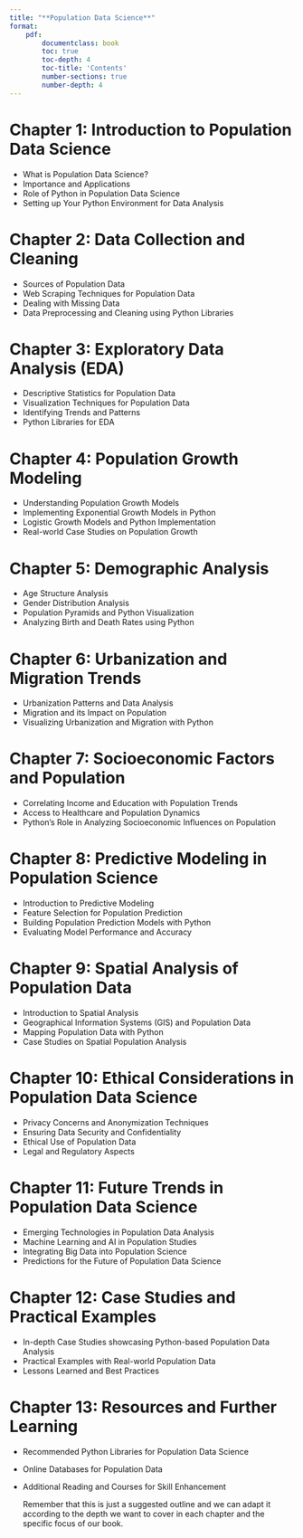 ```yaml
---
title: "**Population Data Science**"
format: 
    pdf:
        documentclass: book
        toc: true
        toc-depth: 4
        toc-title: 'Contents'
        number-sections: true
        number-depth: 4
---
```


# **Chapter 1: Introduction to Population Data Science**

- What is Population Data Science?
- Importance and Applications
- Role of Python in Population Data Science
- Setting up Your Python Environment for Data Analysis

# **Chapter 2: Data Collection and Cleaning**

- Sources of Population Data
- Web Scraping Techniques for Population Data
- Dealing with Missing Data
- Data Preprocessing and Cleaning using Python Libraries
  
# **Chapter 3: Exploratory Data Analysis (EDA)**

- Descriptive Statistics for Population Data
- Visualization Techniques for Population Data
- Identifying Trends and Patterns
- Python Libraries for EDA
  
# **Chapter 4: Population Growth Modeling**

- Understanding Population Growth Models
- Implementing Exponential Growth Models in Python
- Logistic Growth Models and Python Implementation
- Real-world Case Studies on Population Growth
  
# **Chapter 5: Demographic Analysis**

- Age Structure Analysis
- Gender Distribution Analysis
- Population Pyramids and Python Visualization
- Analyzing Birth and Death Rates using Python
  
# **Chapter 6: Urbanization and Migration Trends**

- Urbanization Patterns and Data Analysis
- Migration and its Impact on Population
- Visualizing Urbanization and Migration with Python
  
# **Chapter 7: Socioeconomic Factors and Population**

- Correlating Income and Education with Population Trends
- Access to Healthcare and Population Dynamics
- Python's Role in Analyzing Socioeconomic Influences on Population
  
# **Chapter 8: Predictive Modeling in Population Science**

- Introduction to Predictive Modeling
- Feature Selection for Population Prediction
- Building Population Prediction Models with Python
- Evaluating Model Performance and Accuracy
  
# **Chapter 9: Spatial Analysis of Population Data**

- Introduction to Spatial Analysis
- Geographical Information Systems (GIS) and Population Data
- Mapping Population Data with Python
- Case Studies on Spatial Population Analysis
  
# **Chapter 10: Ethical Considerations in Population Data Science**

- Privacy Concerns and Anonymization Techniques
- Ensuring Data Security and Confidentiality
- Ethical Use of Population Data
- Legal and Regulatory Aspects
  
# **Chapter 11: Future Trends in Population Data Science**

- Emerging Technologies in Population Data Analysis
- Machine Learning and AI in Population Studies
- Integrating Big Data into Population Science
- Predictions for the Future of Population Data Science
  
# **Chapter 12: Case Studies and Practical Examples**

- In-depth Case Studies showcasing Python-based Population Data Analysis
- Practical Examples with Real-world Population Data
- Lessons Learned and Best Practices
  
# **Chapter 13: Resources and Further Learning**

- Recommended Python Libraries for Population Data Science
- Online Databases for Population Data
- Additional Reading and Courses for Skill Enhancement


  Remember that this is just a suggested outline and we can adapt it according to the depth we want to cover in each chapter and the specific focus of our book.
